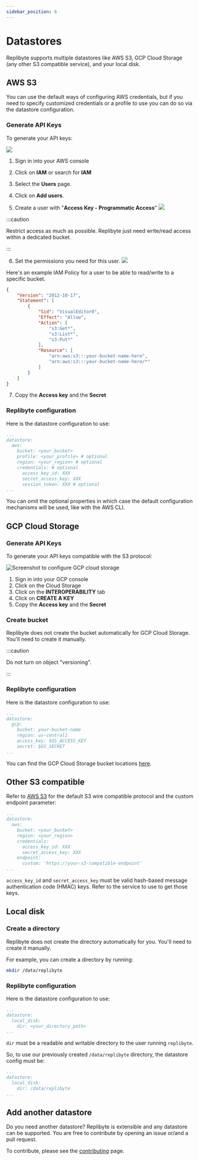 ```yaml
---
sidebar_position: 6
---
```


# Datastores

Replibyte supports multiple datastores like AWS S3, GCP Cloud Storage (any other S3 compatible service), and your local disk.

## AWS S3

You can use the default ways of configuring AWS credentials, but if you need to specify customized credentials or a profile
to use you can do so via the datastore configuration.

### Generate API Keys

To generate your API keys:

![](/img/datastore/aws/01.png)

1. Sign in into your AWS console
2. Click on **IAM** or search for **IAM**
3. Select the **Users** page.
4. Click on **Add users**.

5. Create a user with "**Access Key - Programmatic Access**"
![](/img/datastore/aws/02.png)

:::caution

Restrict access as much as possible. Replibyte just need write/read access within a dedicated bucket.

:::

6. Set the permissions you need for this user.
![](/img/datastore/aws/03.png)

Here's an example IAM Policy for a user to be able to read/write to a specific bucket.
```json
{
    "Version": "2012-10-17",
    "Statement": [
        {
            "Sid": "VisualEditor0",
            "Effect": "Allow",
            "Action": [
                "s3:Get*",
                "s3:List*",
                "s3:Put*"
            ],
            "Resource": [
                "arn:aws:s3:::your-bucket-name-here",
                "arn:aws:s3:::your-bucket-name-here/*"
            ]
        }
    ]
}
```

7. Copy the **Access key** and the **Secret**

### Replibyte configuration

Here is the datastore configuration to use:

```yaml
...
datastore:
  aws:
    bucket: <your_bucket>
    profile: <your_profile> # optional
    region: <your_region> # optional
    credentials: # optional
      access_key_id: XXX
      secret_access_key: XXX
      session_token: XXX # optional
...
```

You can omit the optional properties in which case the default configuration mechanisms will be used, like with the AWS CLI.

## GCP Cloud Storage

### Generate API Keys

To generate your API keys compatible with the S3 protocol:

![Screenshot to configure GCP cloud storage](/img/datastore/gcp/01.jpg)

1. Sign in into your GCP console
2. Click on the Cloud Storage
3. Click on the **INTEROPERABILITY** tab
4. Click on **CREATE A KEY**
5. Copy the **Access key** and the **Secret**

### Create bucket

Replibyte does not create the bucket automatically for GCP Cloud Storage. You'll need to create it manually.

:::caution

Do not turn on object "versioning".

:::

### Replibyte configuration

Here is the datastore configuration to use:

```yaml
...
datastore:
  gcp:
    bucket: your-bucket-name
    region: us-central1
    access_key: $GS_ACCESS_KEY
    secret: $GS_SECRET
...
```

You can find the GCP Cloud Storage bucket locations [here](https://cloud.google.com/storage/docs/locations).

## Other S3 compatible

Refer to [AWS S3](#aws-s3) for the default S3 wire compatible protocol and the custom endpoint parameter:

```yaml
...
datastore:
  aws:
    bucket: <your_bucket>
    region: <your_region>
    credentials:
      access_key_id: XXX
      secret_access_key: XXX
    endpoint:
      custom: 'https://your-s3-compatible-endpoint'
...
```

`access_key_id` and `secret_access_key` must be valid hash-based message authentication code (HMAC) keys. Refer to the service to use to get those keys.

## Local disk

### Create a directory

Replibyte does not create the directory automatically for you. You'll need to create it manually.

For example, you can create a directory by running:

```sh
mkdir /data/replibyte
```

### Replibyte configuration

Here is the datastore configuration to use:

```yaml
...
datastore:
  local_disk:
    dir: <your_directory_path>
...
```

`dir` must be a readable and writable directory to the user running `replibyte`.

So, to use our previously created `/data/replibyte` directory, the datastore config must be:

```yaml
...
datastore:
  local_disk:
    dir: /data/replibyte
...
```

## Add another datastore

Do you need another datastore? Replibyte is extensible and any datastore can be supported. You are free to contribute by opening an issue or/and a pull request.

To contribute, please see the [contributing](/docs/contributing) page.
